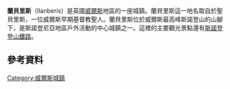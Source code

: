 {{NoteTA
|1=zh-hans:兰贝里斯; zh-hant:蘭貝里斯
}}
{{expand|time=2016-09-02T23:37:35+00:00}}
{{infobox UK place|
|country =                 Wales
|official_name=             Llanberis
|static_image_name = Llanberis from above.JPG
|static_image_caption = 
|community_wales = Llanberis
|unitary_wales=           [[格溫內斯|格溫內斯]]
|lieutenancy_wales=        [[格溫內斯|格溫內斯]]
|constituency_welsh_assembly= [[阿豐_(英國國會選區)|阿豐]]
|constituency_westminster=      [[阿豐_(威爾斯議會選區)|阿豐]]
|post_town=        CAERNARFON
|postcode_district =       LL55
|postcode_area=            LL
|dial_code=      01286
|os_grid_reference=     SH572602
|population=        2,026
|population_ref=(2011)<ref>{{cite web|url=http://www.ukcensusdata.com/llanberis-w05000078#sthash.rKK2PNaY.dpbs|title=Ward/Community population 2011|accessdate=16 May 2015|archive-url=https://web.archive.org/web/20160306193434/http://www.ukcensusdata.com/llanberis-w05000078#sthash.rKK2PNaY.dpbs|archive-date=2016-03-06|dead-url=yes}}</ref>
|longitude=-4.131
|latitude=53.119
 }}
'''蘭貝里斯'''（llanberis）是英國[[威爾斯|威爾斯]]地區的一座城鎮。蘭貝里斯這一地名取自於聖貝里斯，一位威爾斯早期基督教聖人。蘭貝里斯位於威爾斯最高峰斯諾登山的山腳下，是斯諾登尼亞地區戶外活動的中心城鎮之一。這裡的主要觀光景點還有[[斯諾登登山鐵路|斯諾登登山鐵路]]。
==參考資料==
{{reflist|30em}}
[[Category:威爾斯城鎮|Category:威爾斯城鎮]]